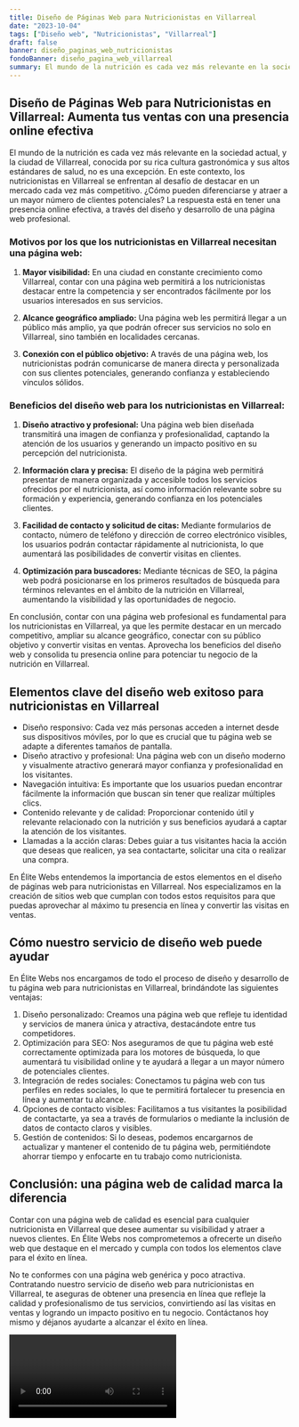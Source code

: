 ```yaml
---
title: Diseño de Páginas Web para Nutricionistas en Villarreal
date: "2023-10-04"
tags: ["Diseño web", "Nutricionistas", "Villarreal"]
draft: false
banner: diseño_paginas_web_nutricionistas
fondoBanner: diseño_pagina_web_villarreal
summary: El mundo de la nutrición es cada vez más relevante en la sociedad actual, y la ciudad de Villarreal, conocida por su rica cultura gastronómica y sus altos estándares de salud, no es una excepción. En este contexto, los nutricionistas en Villarreal se enfrentan al desafío de destacar en un mercado cada vez más competitivo. ¿Cómo pueden diferenciarse y atraer a un mayor número de clientes potenciales? La respuesta está en tener una presencia online efectiva, a través del diseño y desarrollo de una página web profesional.
---
```



## Diseño de Páginas Web para Nutricionistas en Villarreal: Aumenta tus ventas con una presencia online efectiva

El mundo de la nutrición es cada vez más relevante en la sociedad actual, y la ciudad de Villarreal, conocida por su rica cultura gastronómica y sus altos estándares de salud, no es una excepción. En este contexto, los nutricionistas en Villarreal se enfrentan al desafío de destacar en un mercado cada vez más competitivo. ¿Cómo pueden diferenciarse y atraer a un mayor número de clientes potenciales? La respuesta está en tener una presencia online efectiva, a través del diseño y desarrollo de una página web profesional.

### Motivos por los que los nutricionistas en Villarreal necesitan una página web:

1. **Mayor visibilidad:** En una ciudad en constante crecimiento como Villarreal, contar con una página web permitirá a los nutricionistas destacar entre la competencia y ser encontrados fácilmente por los usuarios interesados en sus servicios.

2. **Alcance geográfico ampliado:** Una página web les permitirá llegar a un público más amplio, ya que podrán ofrecer sus servicios no solo en Villarreal, sino también en localidades cercanas.

3. **Conexión con el público objetivo:** A través de una página web, los nutricionistas podrán comunicarse de manera directa y personalizada con sus clientes potenciales, generando confianza y estableciendo vínculos sólidos.

### Beneficios del diseño web para los nutricionistas en Villarreal:

1. **Diseño atractivo y profesional:** Una página web bien diseñada transmitirá una imagen de confianza y profesionalidad, captando la atención de los usuarios y generando un impacto positivo en su percepción del nutricionista.

2. **Información clara y precisa:** El diseño de la página web permitirá presentar de manera organizada y accesible todos los servicios ofrecidos por el nutricionista, así como información relevante sobre su formación y experiencia, generando confianza en los potenciales clientes.

3. **Facilidad de contacto y solicitud de citas:** Mediante formularios de contacto, número de teléfono y dirección de correo electrónico visibles, los usuarios podrán contactar rápidamente al nutricionista, lo que aumentará las posibilidades de convertir visitas en clientes.

4. **Optimización para buscadores:** Mediante técnicas de SEO, la página web podrá posicionarse en los primeros resultados de búsqueda para términos relevantes en el ámbito de la nutrición en Villarreal, aumentando la visibilidad y las oportunidades de negocio.

En conclusión, contar con una página web profesional es fundamental para los nutricionistas en Villarreal, ya que les permite destacar en un mercado competitivo, ampliar su alcance geográfico, conectar con su público objetivo y convertir visitas en ventas. Aprovecha los beneficios del diseño web y consolida tu presencia online para potenciar tu negocio de la nutrición en Villarreal.

<GifSeo />

<Cta />

## Elementos clave del diseño web exitoso para nutricionistas en Villarreal

- Diseño responsivo: Cada vez más personas acceden a internet desde sus dispositivos móviles, por lo que es crucial que tu página web se adapte a diferentes tamaños de pantalla.
- Diseño atractivo y profesional: Una página web con un diseño moderno y visualmente atractivo generará mayor confianza y profesionalidad en los visitantes.
- Navegación intuitiva: Es importante que los usuarios puedan encontrar fácilmente la información que buscan sin tener que realizar múltiples clics.
- Contenido relevante y de calidad: Proporcionar contenido útil y relevante relacionado con la nutrición y sus beneficios ayudará a captar la atención de los visitantes.
- Llamadas a la acción claras: Debes guiar a tus visitantes hacia la acción que deseas que realicen, ya sea contactarte, solicitar una cita o realizar una compra.

En Élite Webs entendemos la importancia de estos elementos en el diseño de páginas web para nutricionistas en Villarreal. Nos especializamos en la creación de sitios web que cumplan con todos estos requisitos para que puedas aprovechar al máximo tu presencia en línea y convertir las visitas en ventas.

## Cómo nuestro servicio de diseño web puede ayudar

En Élite Webs nos encargamos de todo el proceso de diseño y desarrollo de tu página web para nutricionistas en Villarreal, brindándote las siguientes ventajas:

1. Diseño personalizado: Creamos una página web que refleje tu identidad y servicios de manera única y atractiva, destacándote entre tus competidores.
2. Optimización para SEO: Nos aseguramos de que tu página web esté correctamente optimizada para los motores de búsqueda, lo que aumentará tu visibilidad online y te ayudará a llegar a un mayor número de potenciales clientes.
3. Integración de redes sociales: Conectamos tu página web con tus perfiles en redes sociales, lo que te permitirá fortalecer tu presencia en línea y aumentar tu alcance.
4. Opciones de contacto visibles: Facilitamos a tus visitantes la posibilidad de contactarte, ya sea a través de formularios o mediante la inclusión de datos de contacto claros y visibles.
5. Gestión de contenidos: Si lo deseas, podemos encargarnos de actualizar y mantener el contenido de tu página web, permitiéndote ahorrar tiempo y enfocarte en tu trabajo como nutricionista.

## Conclusión: una página web de calidad marca la diferencia

Contar con una página web de calidad es esencial para cualquier nutricionista en Villarreal que desee aumentar su visibilidad y atraer a nuevos clientes. En Élite Webs nos comprometemos a ofrecerte un diseño web que destaque en el mercado y cumpla con todos los elementos clave para el éxito en línea.

No te conformes con una página web genérica y poco atractiva. Contratando nuestro servicio de diseño web para nutricionistas en Villarreal, te aseguras de obtener una presencia en línea que refleje la calidad y profesionalismo de tus servicios, convirtiendo así las visitas en ventas y logrando un impacto positivo en tu negocio. Contáctanos hoy mismo y déjanos ayudarte a alcanzar el éxito en línea.

<Video />

<CtaBot job="Nutricionistas" city="Villarreal" />

<Gmaps query="Villarreal+españa+maps" />
